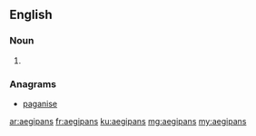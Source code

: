 ==English==

===Noun===
{{head|en}}

# {{plural of|aegipan}}

===Anagrams===
* [[paganise#English|paganise]]

[[ar:aegipans]]
[[fr:aegipans]]
[[ku:aegipans]]
[[mg:aegipans]]
[[my:aegipans]]